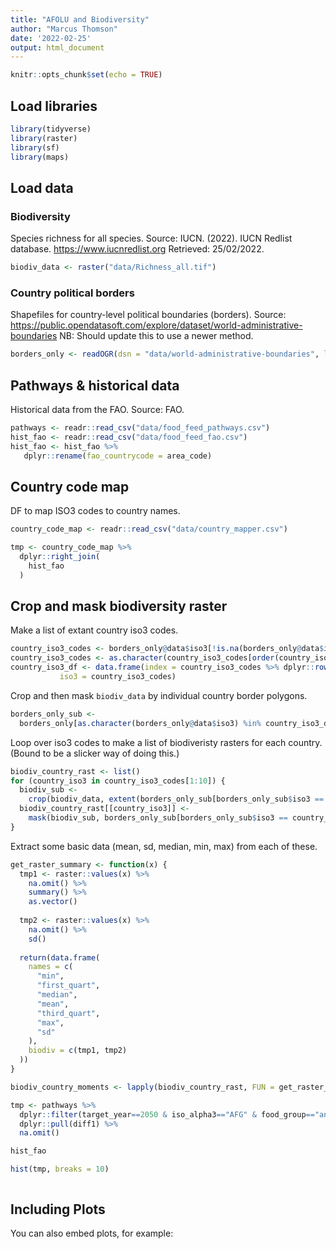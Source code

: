 ```yaml
---
title: "AFOLU and Biodiversity"
author: "Marcus Thomson"
date: '2022-02-25'
output: html_document
---
```


```r
knitr::opts_chunk$set(echo = TRUE)
```

## Load libraries
```r
library(tidyverse)
library(raster)
library(sf)
library(maps)
```


## Load data
### Biodiversity
Species richness for all species.
Source: IUCN. (2022). IUCN Redlist database. <https://www.iucnredlist.org> Retrieved: 25/02/2022.
```r
biodiv_data <- raster("data/Richness_all.tif")
```

### Country political borders
Shapefiles for country-level political boundaries (borders).
Source: <https://public.opendatasoft.com/explore/dataset/world-administrative-boundaries>
NB: Should update this to use a newer method.
```r
borders_only <- readOGR(dsn = "data/world-administrative-boundaries", layer = "world-administrative-boundaries")
```

## Pathways & historical data
Historical data from the FAO.
Source: FAO.
```r
pathways <- readr::read_csv("data/food_feed_pathways.csv")
hist_fao <- readr::read_csv("data/food_feed_fao.csv")
hist_fao <- hist_fao %>%
   dplyr::rename(fao_countrycode = area_code)
```

## Country code map
DF to map ISO3 codes to country names.
```r
country_code_map <- readr::read_csv("data/country_mapper.csv")
```


```r
tmp <- country_code_map %>%
  dplyr::right_join(
    hist_fao 
  )


```


## Crop and mask biodiversity raster
Make a list of extant country iso3 codes.
```r
country_iso3_codes <- borders_only@data$iso3[!is.na(borders_only@data$iso3)]
country_iso3_codes <- as.character(country_iso3_codes[order(country_iso3_codes)])
country_iso3_df <- data.frame(index = country_iso3_codes %>% dplyr::row_number(), 
           iso3 = country_iso3_codes)
```

Crop and then mask `biodiv_data` by individual country border polygons.
```r
borders_only_sub <-
  borders_only[as.character(borders_only@data$iso3) %in% country_iso3_df$iso3,]
```

Loop over iso3 codes to make a list of biodiveristy rasters for each country. (Bound to be a slicker way of doing this.)
```r
biodiv_country_rast <- list()
for (country_iso3 in country_iso3_codes[1:10]) {
  biodiv_sub <-
    crop(biodiv_data, extent(borders_only_sub[borders_only_sub$iso3 == country_iso3, ]))
  biodiv_country_rast[[country_iso3]] <-
    mask(biodiv_sub, borders_only_sub[borders_only_sub$iso3 == country_iso3, ])
}
```

Extract some basic data (mean, sd, median, min, max) from each of these.
```r
get_raster_summary <- function(x) {
  tmp1 <- raster::values(x) %>%
    na.omit() %>%
    summary() %>%
    as.vector()
  
  tmp2 <- raster::values(x) %>%
    na.omit() %>%
    sd()
  
  return(data.frame(
    names = c(
      "min",
      "first_quart",
      "median",
      "mean",
      "third_quart",
      "max",
      "sd"
    ),
    biodiv = c(tmp1, tmp2)
  ))
}

biodiv_country_moments <- lapply(biodiv_country_rast, FUN = get_raster_summary)
```


```r
tmp <- pathways %>% 
  dplyr::filter(target_year==2050 & iso_alpha3=="AFG" & food_group=="animal products" & scenario=="SSP1" & diet_plan=="CNS-CFP") %>% 
  dplyr::pull(diff1) %>% 
  na.omit() 
```


```r
hist_fao
```


```r

hist(tmp, breaks = 10)

```



```r

```




## Including Plots

You can also embed plots, for example:

```r

```


